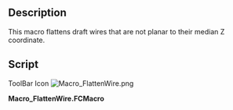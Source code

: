<languages/>
<translate>

<!--T:1-->
{{Macro
|Name=FlattenWire
|Icon=Macro_FlattenWire.png
|Description=This macro flattens draft wires that are not planar to their median Z coordinate
|Author=Yorik
|Version=1.1
|Date=2021-10-27
|FCVersion=All
|Download=[https://www.freecadweb.org/wiki/images/2/2f/Macro_FlattenWire.png ToolBar Icon]
}}

==Description== <!--T:4-->

<!--T:2-->
This macro flattens draft wires that are not planar to their median Z coordinate.

==Script== <!--T:3-->

<!--T:5-->
ToolBar Icon
</translate>
[[Image:Macro_FlattenWire.png]]

'''Macro_FlattenWire.FCMacro'''

{{MacroCode|code=
import FreeCAD
obj = FreeCAD.ActiveDocument.ActiveObject
z = 0
for p in obj.Points: z += p.z
z = z/len(obj.Points)
newpoints = []
for p in obj.Points: newpoints.append(FreeCAD.Vector(p.x, p.y, z))
obj.Points = newpoints
}}
